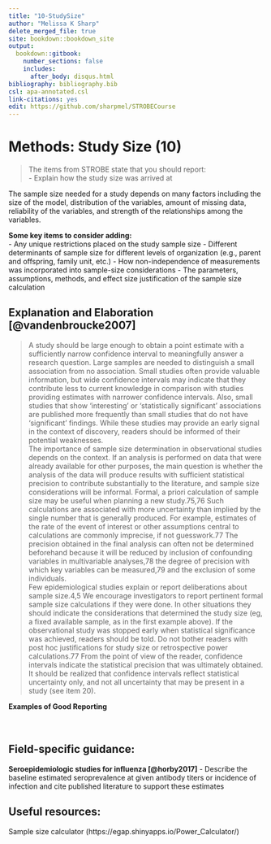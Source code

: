 ---
title: "10-StudySize"
author: "Melissa K Sharp"
delete_merged_file: true
site: bookdown::bookdown_site
output:
  bookdown::gitbook:
    number_sections: false 
    includes: 
      after_body: disqus.html
bibliography: bibliography.bib
csl: apa-annotated.csl
link-citations: yes
edit: https://github.com/sharpmel/STROBECourse
---

# Methods: Study Size (10)
> The items from STROBE state that you should report:   
-	Explain how the study size was arrived at

The sample size needed for a study depends on many factors including the size of the model, distribution of the variables, amount of missing data, reliability of the variables, and strength of the relationships among the variables. 

**Some key items to consider adding:**  
-	Any unique restrictions placed on the study sample size
- Different determinants of sample size for different levels of organization (e.g., parent and offspring, family unit, etc.)
- How non-independence of measurements was incorporated into sample-size considerations
-	The parameters, assumptions, methods, and effect size justification of the sample size calculation 

## Explanation and Elaboration [@vandenbroucke2007]
> A study should be large enough to obtain a point estimate with a sufficiently narrow confidence interval to meaningfully answer a research question. Large samples are needed to distinguish a small association from no association. Small studies often provide valuable information, but wide confidence intervals may indicate that they contribute less to current knowledge in comparison with studies providing estimates with narrower confidence intervals. Also, small studies that show ‘interesting’ or ‘statistically significant’ associations are published more frequently than small studies that do not have ‘significant’  findings. While these studies may provide an early signal in the context of discovery, readers should be informed of their potential weaknesses.</br>
The importance of sample size determination in observational studies depends on the context. If an analysis is performed on data that were already available for other purposes, the main question is whether the analysis of the data will produce results with sufficient statistical precision to contribute substantially to the literature, and sample size considerations will be informal. Formal, a priori calculation of sample size may be useful when planning a new study.75,76 Such calculations are associated with more uncertainty than implied by the single number that is generally produced. For example, estimates of the rate of the event of interest or other assumptions central to calculations are commonly imprecise, if not guesswork.77 The precision obtained in the final analysis can often not be determined beforehand because it will be reduced by inclusion of confounding variables in multivariable analyses,78 the degree of precision with which key variables can be measured,79 and the exclusion of some individuals.</br>
Few epidemiological studies explain or report deliberations about sample size.4,5 We encourage investigators to report pertinent formal sample size calculations if they were done. In other situations they should indicate the considerations that determined the study size (eg, a fixed available sample, as in the first example above). If the observational study was stopped early when statistical significance was achieved, readers should be told. Do not bother readers with post hoc justifications for study size or retrospective power calculations.77 From the point of view of the reader, confidence intervals indicate the statistical precision that was ultimately obtained. It should be realized that confidence intervals reflect statistical uncertainty only, and not all uncertainty that may be present in a study (see item 20).</br>

**Examples of Good Reporting**</br>
</br></br>

<h2> Field-specific guidance:</h2>
**Seroepidemiologic studies for influenza [@horby2017]**
- Describe the baseline estimated seroprevalence at given antibody titers or incidence of infection and cite published literature to support these estimates </br>

<h2> Useful resources:</h2>
Sample size calculator (https://egap.shinyapps.io/Power_Calculator/)